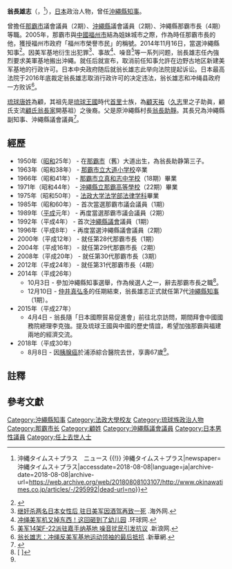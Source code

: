 {{Infobox officeholder
|name               =翁長 雄志
|image              = Takeshi Onaga (2016).jpg
|imagesize          = 
|alt                = 
|caption            = 
|order              = 
|office             = {{flagicon|Okinawa}}第13任（第7代）民選[[沖繩縣知事|沖繩縣知事]]
|term_start         = 2014年12月10日 
|term_end           = {{box|2018年8月8日}}
|1blankname   = 副知事
|1namedata     = 浦崎唯昭（2014－2018）<br>安慶田光男（2014－2017）<br>{{link-ja|富川盛武|富川盛武}}（2017－2018）<br>{{link-ja|謝花喜一郎|謝花喜一郎}}（2018）
|predecessor      = [[仲井真弘多|仲井真弘多]]
|successor        = {{link-ja|謝花喜一郎|謝花喜一郎}}（代）<br>{{link-ja|富川盛武|富川盛武}}（代）<br>[[玉城丹尼|玉城丹尼]]
|order1              = 
|office1             = [[File:Flag_of_Naha,_Okinawa.svg|25px]]第28-31任[[那霸市|那霸市]]市長
|term_start1         = 2000年12月 
|term_end1           = 2014年10月3日
|predecessor1      = {{tsl|ja|親泊康晴||親泊康晴}}
|successor1        = {{tsl|ja|城間幹子||城間幹子}}
|order2            = 
|office2             = {{flagicon|Okinawa}}[[沖繩縣議會|沖繩縣議會]]議員
|term_start2        = 1992年
|term_end2       = 2000年
|constituency2= [[那霸市|那霸市]]選區
|order3           = 
|office3           = [[File:Flag_of_Naha,_Okinawa.svg|25px]]那霸市議會議員
|term_start3       = 1985年
|term_end3    = 1992年
|birth_date         = {{birth date|1950|10|2}} 
|birth_place        = {{flagicon|Ryukyu|US Occupied}}[[美國治理琉球時期|美治琉球]]{{link-ja|真和志村|真和志村}}<br />（今屬{{JPN}}[[沖繩縣|沖繩縣]][[那霸市|那霸市]]）
|death_date         ={{death date and age|2018|8|8|1950|10|2}}
|death_place        = {{JPN}}[[沖繩縣|沖繩縣]][[浦添市|浦添市]]{{link-ja|浦添综合医院|浦添総合病院}}
|ethnicity          = [[琉球族|琉球民族]]
|party              = （[[自由民主黨_(日本)|自由民主党]]→）<br/>[[無党籍|無党籍]]
|alma_mater         = [[法政大學_(日本)|法政大学]]法学部
|parents=翁長助静（父）
|children=翁長雄治（次子）
|relatives         = {{link-ja|翁長助裕|翁長助裕}}（兄）
|website            = [http://www.pref.okinawa.lg.jp/site/chijiko/kohokoryu/kense/chiji/index.html ハイサイ！翁長やいびん／沖縄県]
}}
{{japanese|japanese=翁長 雄志|kana=おなが たけし|romaji=Onaga Takeshi}}
'''翁長雄志'''（{{jpn|j=翁長 雄志|hg=おなが たけし|rm=Onaga Takeshi}}，{{bd|1950年|10月2日|2018年|8月8日||catIdx=Onaga Takeshi}}<ref name=":0">{{Cite news|url=http://www.okinawatimes.co.jp/articles/-/295992|title=翁長沖縄知事が死去　67歳　辺野古新基地反対を貫く {{!}} 沖縄タイムス＋プラス　ニュース {{!}} 沖縄タイムス＋プラス|newspaper=沖縄タイムス＋プラス|accessdate=2018-08-08|language=ja|archive-date=2018-08-08|archive-url=https://web.archive.org/web/20180808103107/http://www.okinawatimes.co.jp/articles/-/295992|dead-url=no}}</ref>），[[日本|日本]]政治人物，曾任[[沖繩縣知事列表|沖繩縣知事]]。

曾擔任[[那霸市|那霸市]]議會議員（2期）、[[沖繩縣|沖繩縣]]議會議員（2期）、沖繩縣那霸市長（4期）等職。2005年，那霸市與[[中國|中國]][[福州市|福州市]]結為姐妹城市之際，作為時任那霸市長的他，獲授福州市政府「福州市榮譽市民」的稱號。2014年11月16日，當選沖繩縣知事<ref>{{Cite web |url=https://ryukyushimpo.jp/photo/prentry-234626.html |title=新知事に翁長氏　仲井真氏に１０万票差 |accessdate=2018-08-09 |archive-date=2018-08-09 |archive-url=https://web.archive.org/web/20180809093915/https://ryukyushimpo.jp/photo/prentry-234626.html |dead-url=no }}</ref>。因美军基地衍生出犯罪<ref>[http://news.haiwainet.cn/n/2017/1119/c3541093-31181439.html 继奸杀两名日本女性后 驻日美军因酒驾再致一死] {{Wayback|url=http://news.haiwainet.cn/n/2017/1119/c3541093-31181439.html |date=20180809152735 }}.海外网.</ref>、事故<ref>[http://world.huanqiu.com/exclusive/2017-12/11430850.html 冲绳美军机又掉东西！这回砸到了幼儿园] {{Wayback|url=http://world.huanqiu.com/exclusive/2017-12/11430850.html |date=20180809152915 }}.环球网.</ref>、噪音<ref>[http://news.sina.com.cn/w/sy/2018-06-04/doc-ihcmurvh5941771.shtml 美军14架F-22派驻嘉手纳基地 噪音扰民引发抗议] {{Wayback|url=http://news.sina.com.cn/w/sy/2018-06-04/doc-ihcmurvh5941771.shtml |date=20180809153031 }}.新浪网.</ref>等一系列问题，翁長雄志任內強烈要求美軍基地搬出沖繩。就任后就宣布，取消前任知事允許在边野古地区新建美军基地的行政许可。日本中央政府随后就翁长雄志此举向法院提起诉讼。日本最高法院于2016年底裁定翁長雄志取消行政许可的决定违法，翁长雄志和冲绳县政府一方败诉<ref>[http://www.xinhuanet.com/world/2018-08/01/c_1123209572.htm 翁长雄志：冲绳反美军基地运动领袖的最后抵抗] {{Wayback|url=http://www.xinhuanet.com/world/2018-08/01/c_1123209572.htm |date=20180808114630 }}.新華網.</ref>。

[[琉球人名|琉球唐姓]]為顧，其祖先是[[琉球王國|琉球王國]]時代[[首里|首里]]士族，為[[顧天祐|顧天祐]]（[[久志|久志]]里之子助眞，顧氏支流[[顧氏翁長家|顧氏翁長家]]開基祖）之後裔。父是原沖繩縣{{link-ja|真和志村|真和志村}}村長[[翁長助靜|翁長助靜]]。其長兄為沖繩縣副知事、沖繩縣議會議員{{link-ja|翁長助裕|翁長助裕}}<ref>{{Cite web |url=http://ryubun21.net/?itemid=5776 |title=02/26: 歌人・原神青醉（翁長助静） |accessdate=2014-12-13 |archive-date=2014-12-16 |archive-url=https://web.archive.org/web/20141216054357/http://ryubun21.net/?itemid=5776 |dead-url=no }}</ref>{{noteTag|琉球本土士族之[[琉球人名|琉球名]]首字世代相傳，稱為名乘頭，首里顧氏以「助」字為名乘頭，但翁長雄志及其二哥翁長健二並沒有依照傳統規則命名}}。

==經歷==
* 1950年（[[昭和|昭和]]25年） - 在[[那霸市|那霸市]]（舊{{tsl|ja|真和志||真和志村}}）大道出生，為翁長助静第三子。
* 1963年（昭和38年） - [[那霸市立大道小学校|那霸市立大道小学校]]卒業
* 1966年（昭和41年） - [[那霸市立真和志中学校|那霸市立真和志中学校]]（18期）畢業
* 1971年（昭和44年） - [[沖繩縣立那霸高等學校|沖繩縣立那霸高等學校]]（22期）畢業
* 1975年（昭和50年） - [[法政大學_(日本)|法政大学]][[法学院|法学部]][[法学院|法律学科]]畢業
* 1985年（昭和60年） - 首次當選那霸市議会議員（1期）
* 1989年（[[平成|平成]]元年） - 再度當選那霸市議会議員（2期）
* 1992年（平成4年） - 首次[[沖繩縣議會|沖繩縣議會]]議員（1期）
* 1996年（平成8年） - 再度當選沖繩縣議會議員（2期）
* 2000年（平成12年） - 就任第28代那霸市長（1期）
* 2004年（平成16年） - 就任第29代那霸市長（2期）
* 2008年（平成20年） - 就任第30代那霸市長（3期）
* 2012年（平成24年） - 就任第31代那霸市長（4期）
* 2014年（平成26年）
** 10月3日 - 參加沖繩縣知事選舉，作為候選人之一，辭去那霸市長之職<ref>[{{Cite web |url=http://www.jiji.com/jc/zc?k=201409%2F2014092900194 |script-title=ja:時事ドットコム：知事選出馬で辞職願＝翁長那覇市長 |accessdate=2020-09-17 |archive-date=2014-10-30 |archive-url=https://web.archive.org/web/20141030074332/http://www.jiji.com/jc/zc?k=201409%2F2014092900194 |dead-url=no }} {{lang|ja|時事ドットコム：知事選出馬で辞職願＝翁長那覇市長}}]</ref>。
** 12月10日 - [[仲井真弘多|仲井真弘多]]的任期結束，翁長雄志正式就任第7代[[沖繩縣知事列表|沖繩縣知事]]（1期）。
* 2015年（平成27年）
** 4月4日 - 翁長隨「日本國際貿易促進會」前往北京訪問，期間拜會中國國務院總理李克強。提及琉球王國與中國的歷史情誼，希望加強那霸與福建兩地的經濟交流。
*2018年（平成30年）
** 8月8日 - 因[[胰腺癌|胰腺癌]]於浦添綜合醫院去世，享壽67歲<ref name=":0" />。

==註釋==
{{Reflist|1|list={{noteFoot}}}}

==參考文獻==
{{reflist}}

{{s-start}}
{{s-off}}
{{s-before|[[仲井真弘多|仲井真弘多]]}}
{{s-title|[[沖繩縣知事列表|沖繩縣知事]]|2014年12月－2018年8月<br />第7代}}
{{s-after|[[玉城丹尼|玉城丹尼]]}}
{{s-before|{{tsl|ja|親泊康晴||親泊康晴}}}}
{{s-title|[[那霸市|那霸]]市長|2000年－2014年10月}}
{{s-after|{{tsl|ja|城間幹子||城間幹子}}}}
{{s-end}}

{{沖繩縣知事}}
{{DEFAULTSORT:Onaga Takeshi}}
[[Category:沖繩縣知事|Category:沖繩縣知事]]
[[Category:法政大學校友|Category:法政大學校友]]
[[Category:琉球族政治人物|Category:琉球族政治人物]]
[[Category:那霸市长|Category:那霸市长]]
[[Category:顧姓|Category:顧姓]]
[[Category:沖繩縣議會議員|Category:沖繩縣議會議員]]
[[Category:日本男性議員|Category:日本男性議員]]
[[Category:任上去世人士|Category:任上去世人士]]